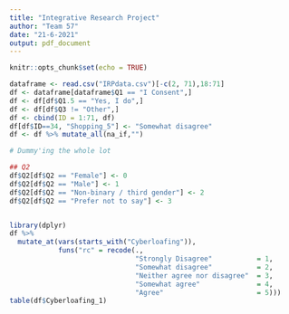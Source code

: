 ```yaml
---
title: "Integrative Research Project"
author: "Team 57"
date: "21-6-2021"
output: pdf_document
---
```


```r
knitr::opts_chunk$set(echo = TRUE)
```

```r
dataframe <- read.csv("IRPdata.csv")[-c(2, 71),18:71]
df <- dataframe[dataframe$Q1 == "I Consent",]
df <- df[df$Q1.5 == "Yes, I do",]
df <- df[df$Q3 != "Other",]
df <- cbind(ID = 1:71, df)
df[df$ID==34, "Shopping_5"] <- "Somewhat disagree"
df <- df %>% mutate_all(na_if,"")
```

```r
# Dummy'ing the whole lot

## Q2
df$Q2[df$Q2 == "Female"] <- 0
df$Q2[df$Q2 == "Male"] <- 1
df$Q2[df$Q2 == "Non-binary / third gender"] <- 2
df$Q2[df$Q2 == "Prefer not to say"] <- 3


library(dplyr)
df %>% 
  mutate_at(vars(starts_with("Cyberloafing")), 
            funs("rc" = recode(.,
                               "Strongly Disagree"           = 1,
                               "Somewhat disagree"           = 2,
                               "Neither agree nor disagree"  = 3,
                               "Somewhat agree"              = 4,
                               "Agree"                       = 5)))
table(df$Cyberloafing_1)
```

